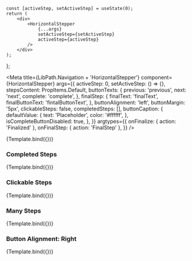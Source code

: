 
    const [activeStep, setActiveStep] = useState(0);
    return (
        <div>
            <HorizontalStepper
                {...args}
                setActiveStep={setActiveStep}
                activeStep={activeStep}
            />
        </div>
    );
};


<Meta
    title={LibPath.Navigation + 'HorizontalStepper'}
    component={HorizontalStepper}
    args={{
        activeStep: 0,
        setActiveStep: () => {},
        stepsContent: PropItems.Default,
        buttonTexts: {
            previous: 'previous',
            next: 'next',
            complete: 'complete',
        },
        finalStep: {
            finalText: 'finalText',
            finalButtonText: 'fintalButtonText',
        },
        buttonAlignment: 'left',
        buttonMargin: '5px',
        clickableSteps: false,
        completedSteps: [],
        buttonCaption: {
            defaultValue: {
                text: 'Placeholder',
                color: '#ffffff',
            },
        isCompleteButtonDisabled: true,
        },
    }}
    argtypes={{
        onFinalize: { action: 'Finalized' },
        onFinalStep: { action: 'FinalStep' },
    }}
/>

<DocsPageHeader
    title={componentName}
    description="This component is used to create a horizontal step-overview which shows the user the step he's on."
    addImportantNote={false}
    variant="stable"
/>

<Canvas withToolbar>
    <Story name="Base">{Template.bind({})}</Story>
</Canvas>

<DocsPageBody addStories={true} />

### Completed Steps

<Canvas withToolbar>
    <Story
        name="Completed Steps"
        args={{
            activeStep: 4,
            completedSteps: [0, 1, 2, 3, 4],
            isCompleteButtonDisabled: false,
        }}
    >
        {Template.bind({})}
    </Story>
</Canvas>

### Clickable Steps

<Canvas withToolbar>
    <Story
        name="Clickable Steps"
        args={{
            clickableSteps: true,
            isCompleteButtonDisabled: true,
        }}
    >
        {Template.bind({})}
    </Story>
</Canvas>

### Many Steps

<Canvas withToolbar>
    <Story
        name="Many Steps"
        args={{
            stepsContent: PropItems.ManySteps,
            isCompleteButtonDisabled: true,
        }}
    >
        {Template.bind({})}
    </Story>
</Canvas>

### Button Alignment: Right

<Canvas withToolbar>
    <Story
        name="Button Alignment: Right"
        args={{
            buttonAlignment: 'right',
            isCompleteButtonDisabled: true,
        }}
    >
        {Template.bind({})}
    </Story>
</Canvas>
